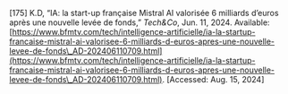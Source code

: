 \[175\]	K.D, “IA: la start-up française Mistral AI valorisée 6 milliards d’euros après une nouvelle levée de fonds,” *Tech\&Co*, Jun. 11, 2024\. Available: [https://www.bfmtv.com/tech/intelligence-artificielle/ia-la-startup-francaise-mistral-ai-valorisee-6-milliards-d-euros-apres-une-nouvelle-levee-de-fonds\_AD-202406110709.html](https://www.bfmtv.com/tech/intelligence-artificielle/ia-la-startup-francaise-mistral-ai-valorisee-6-milliards-d-euros-apres-une-nouvelle-levee-de-fonds\_AD-202406110709.html). \[Accessed: Aug. 15, 2024\]